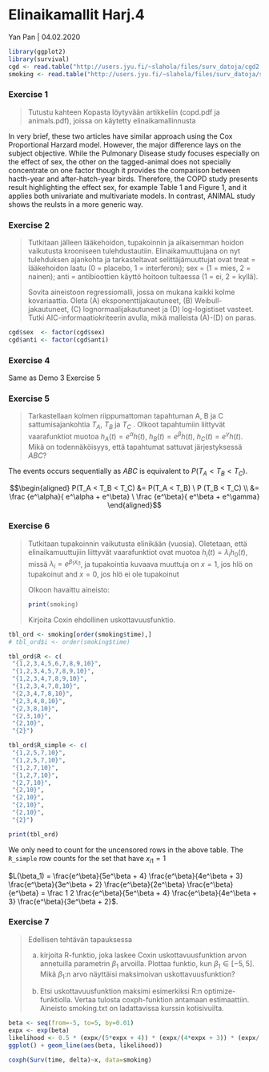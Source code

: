 # Elinaikamallit Harj.4

Yan Pan | 04.02.2020

```r
library(ggplot2)
library(survival)
cgd <- read.table("http://users.jyu.fi/~slahola/files/surv_datoja/cgd2.dat")
smoking <- read.table("http://users.jyu.fi/~slahola/files/surv_datoja/smoking.txt")

```

### Exercise 1

<blockquote>
Tutustu kahteen Kopasta löytyvään artikkeliin (copd.pdf ja animals.pdf), joissa on käytetty elinaikamallinnusta
</blockquote>

In very brief, these two articles have similar approach using the Cox Proportional Harzard model. However, the major difference lays on the subject objective. While the Pulmonary Disease study focuses especially on the effect of sex, the other on the tagged-animal does not specially concentrate on one factor though it provides the comparison between hacth-year and after-hatch-year birds. Therefore, the COPD study presents result highlighting the effect sex, for example Table 1 and Figure 1, and it applies both univariate and multivariate models. In contrast, ANIMAL study shows the reulsts in a more generic way.

### Exercise 2

<blockquote>
Tutkitaan jälleen lääkehoidon, tupakoinnin ja aikaisemman hoidon vaikutusta krooniseen tulehdustautiin. Elinaikamuuttujana on nyt tulehduksen ajankohta ja tarkasteltavat selittäjämuuttujat ovat treat = lääkehoidon laatu (0 = placebo, 1 = interferoni); sex = (1 = mies, 2 = nainen); anti = antibioottien käyttö hoitoon tultaessa (1 = ei, 2 = kyllä).

Sovita aineistoon regressiomalli, jossa on mukana kaikki kolme kovariaattia. Oleta (A) eksponenttijakautuneet, (B) Weibull-jakautuneet, (C) lognormaalijakautuneet ja (D) log-logistiset vasteet. Tutki AIC-informaatiokriteerin avulla, mikä malleista (A)-(D) on paras.

</blockquote>

```r
cgd$sex  <- factor(cgd$sex)
cgd$anti <- factor(cgd$anti)

```

### Exercise 4

Same as Demo 3 Exercise 5

### Exercise 5

<blockquote>
Tarkastellaan kolmen riippumattoman tapahtuman A, B ja C sattumisajankohtia $T_A$, $T_B$ ja $T_C$ . Olkoot tapahtumiin liittyvät vaarafunktiot muotoa $h_A(t) = e^\alpha h(t), \ h_B(t) = e^\beta h(t), \ h_C(t) = e^\gamma h(t)$. Mikä on todennäköisyys, että tapahtumat sattuvat järjestyksessä $ABC$?
</blockquote>

The events occurs sequentially as $ABC$ is equivalent to $P(T_A < T_B < T_C)$.

$$\begin{aligned} P(T_A < T_B < T_C)
&= P(T_A < T_B) \ P (T_B < T_C)
\\ &= \frac {e^\alpha}{ e^\alpha + e^\beta} \ \frac {e^\beta}{ e^\beta + e^\gamma}
\end{aligned}$$

### Exercise 6

<blockquote>
Tutkitaan tupakoinnin vaikutusta elinikään (vuosia). Oletetaan, että elinaikamuuttujiin liittyvät vaarafunktiot ovat muotoa $h_i(t) = \lambda_i h_0(t)$, missä $\lambda_i = e^{\beta_1 x_{i1}}$, ja tupakointia kuvaava muuttuja on $x=1$, jos hlö on tupakoinut and $x=0$, jos hlö ei ole tupakoinut

Olkoon havaittu aineisto:

```r
print(smoking)
```

Kirjoita Coxin ehdollinen uskottavuusfunktio.

</blockquote>

```r
tbl_ord <- smoking[order(smoking$time),]
# tbl_ord$i <- order(smoking$time)

tbl_ord$R <- c(
 "{1,2,3,4,5,6,7,8,9,10}",
 "{1,2,3,4,5,7,8,9,10}",
 "{1,2,3,4,7,8,9,10}",
 "{1,2,3,4,7,8,10}",
 "{2,3,4,7,8,10}",
 "{2,3,4,8,10}",
 "{2,3,8,10}",
 "{2,3,10}",
 "{2,10}",
 "{2}")

tbl_ord$R_simple <- c(
 "{1,2,5,7,10}",
 "{1,2,5,7,10}",
 "{1,2,7,10}",
 "{1,2,7,10}",
 "{2,7,10}",
 "{2,10}",
 "{2,10}",
 "{2,10}",
 "{2,10}",
 "{2}")

print(tbl_ord)

```

We only need to count for the uncensored rows in the above table. The `R_simple` row counts for the set that have $x_{i1} = 1$

$L(\beta_1) = \frac{e^\beta}{5e^\beta + 4} \frac{e^\beta}{4e^\beta + 3} \frac{e^\beta}{3e^\beta + 2} \frac{e^\beta}{2e^\beta} \frac{e^\beta}{e^\beta} = \frac 1 2 \frac{e^\beta}{5e^\beta + 4} \frac{e^\beta}{4e^\beta + 3} \frac{e^\beta}{3e^\beta + 2}$.

### Exercise 7

<blockquote>
Edellisen tehtävän tapauksessa

(a) kirjoita R-funktio, joka laskee Coxin uskottavuusfunktion arvon annetuilla parametrin $\beta_1$ arvoilla. Plottaa funktio, kun $\beta_1 \in [−5, 5]$. Mikä $\beta_1$:n arvo näyttäisi maksimoivan uskottavuusfunktion?

(b) Etsi uskottavuusfunktion maksimi esimerkiksi R:n optimize-funktiolla. Vertaa tulosta coxph-funktion antamaan estimaattiin. Aineisto smoking.txt on ladattavissa kurssin kotisivuilta.

</blockquote>

```r
beta <- seq(from=-5, to=5, by=0.01)
expx <- exp(beta)
likelihood <- 0.5 * (expx/(5*expx + 4)) * (expx/(4*expx + 3)) * (expx/(3*expx + 2))
ggplot() + geom_line(aes(beta, likelihood))

coxph(Surv(time, delta)~x, data=smoking)
```